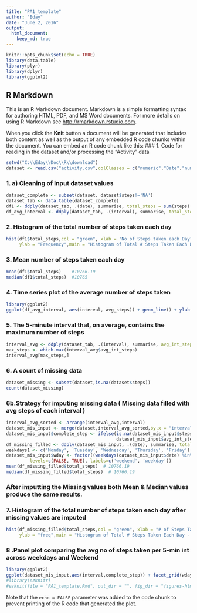 ```yaml
---
title: "PA1_template"
author: "Eday"
date: "June 2, 2016"
output: 
  html_document:
    keep_md: true
---
```


```r
knitr::opts_chunk$set(echo = TRUE)
library(data.table)
library(plyr)
library(dplyr)
library(ggplot2)
```

## R Markdown

This is an R Markdown document. Markdown is a simple formatting syntax for authoring HTML, PDF, and MS Word documents. For more details on using R Markdown see <http://rmarkdown.rstudio.com>.

When you click the **Knit** button a document will be generated that includes both content as well as the output of any embedded R code chunks within the document. You can embed an R code chunk like this:
### 1. Code for reading in the dataset and/or processing the "Activity" data
```r
setwd("C:\\Eday\\Doc\\R\\download")
dataset <- read.csv("activity.csv",colClasses = c("numeric","Date","numeric"))
```
### 1. a) Cleaning of Input dataset values
```r
dataset_complete <- subset(dataset, dataset$steps!='NA')
dataset_tab <- data.table(dataset_complete)
df1 <- ddply(dataset_tab, .(date), summarise, total_steps = sum(steps) , avg_steps=mean(steps),median_steps = median(steps))
df_avg_interval <- ddply(dataset_tab, .(interval), summarise, total_steps = sum(steps) , avg_steps=mean(steps),median_steps = median(steps))
```
### 2. Histogram of the total number of steps taken each day
```r
hist(df1$total_steps,col = "green", xlab = "No of Steps taken each Day",
     ylab = "Frequency",main = "Histogram of Total # Steps Taken Each Day")
```
### 3. Mean  number of steps taken each day
```r
mean(df1$total_steps)    #10766.19
median(df1$total_steps)  #10765
```
### 4. Time series plot of the average number of steps taken
```r
library(ggplot2)
ggplot(df_avg_interval, aes(interval, avg_steps)) + geom_line() + ylab("Avg steps")
```
### 5. The 5-minute interval that, on average, contains the maximum number of steps
```r
interval_avg <- ddply(dataset_tab, .(interval), summarise, avg_int_steps = mean(steps))
max_steps <- which.max(interval_avg$avg_int_steps)
interval_avg[max_steps,]
```
### 6. A  count of missing data 
```r
dataset_missing <- subset(dataset,is.na(dataset$steps))
count(dataset_missing)
```
### 6b.Strategy for imputing missing data ( Missing data filled with avg steps of each interval )
```r
interval_avg_sorted <- arrange(interval_avg,interval)
dataset_mis_input <- merge(dataset,interval_avg_sorted,by.x = "interval",by.y = "interval",all = TRUE)
dataset_mis_input$complete_step <- ifelse(is.na(dataset_mis_input$steps),   
                                          dataset_mis_input$avg_int_steps, dataset_mis_input$steps)
df_missing_filled <- ddply(dataset_mis_input, .(date), summarise, total_steps = sum(complete_step) , avg_steps=mean(complete_step),median_steps = median(complete_step))
weekdays1 <- c('Monday', 'Tuesday', 'Wednesday', 'Thursday', 'Friday')
dataset_mis_input$wday <- factor((weekdays(dataset_mis_input$date) %in% weekdays1), 
         levels=c(FALSE, TRUE), labels=c('weekend', 'weekday'))
mean(df_missing_filled$total_steps)  # 10766.19
median(df_missing_filled$total_steps)  # 10766.19

```
### After imputting the Missing values both Mean & Median values produce the same results. 

### 7. Histogram of the total number of steps taken each day after missing values are imputed
```r
hist(df_missing_filled$total_steps,col = "green", xlab = "# of Steps Taken Each Day",
     ylab = "freq",main = "Histogram of Total # Steps Taken Each Day - filled missing values")
```
### 8 .Panel plot comparing the avg no of steps taken per 5-min int across weekdays and Weekend 
```r
library(ggplot2)
ggplot(dataset_mis_input,aes(interval,complete_step)) + facet_grid(wday~.) +  geom_line() + labs(x="Interval",y="Number of Steps") 
#library(ezknitr)
#ezknit(file = "PA1_template.Rmd", out_dir = "", fig_dir = "figures-html")
``````

Note that the `echo = FALSE` parameter was added to the code chunk to prevent printing of the R code that generated the plot.
